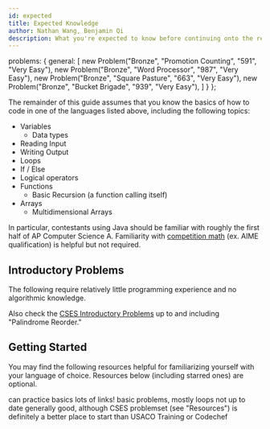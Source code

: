 ```yaml
---
id: expected
title: Expected Knowledge
author: Nathan Wang, Benjamin Qi
description: What you're expected to know before continuing onto the rest of USACO Bronze.
---
```



  problems: {
    general: [
      new Problem("Bronze", "Promotion Counting", "591", "Very Easy"),
      new Problem("Bronze", "Word Processor", "987", "Very Easy"),
      new Problem("Bronze", "Square Pasture", "663", "Very Easy"),
      new Problem("Bronze", "Bucket Brigade", "939", "Very Easy"),
    ]
  }
};

The remainder of this guide assumes that you know the basics of how to code in one of the languages listed above, including the following topics:

- Variables
  - Data types
- Reading Input
- Writing Output
- Loops
- If / Else
- Logical operators
- Functions
  - Basic Recursion (a function calling itself)
- Arrays
  - Multidimensional Arrays

In particular, contestants using Java should be familiar with roughly the first half of AP Computer Science A. Familiarity with [competition math](https://github.com/bqi343/USACO/blob/master/Resources/Competition%20Math.md) (ex. AIME qualification) is helpful but not required.

## Introductory Problems

The following require relatively little programming experience and no algorithmic knowledge. 

<problems-list problems={metadata.problems.general} />

Also check the [CSES Introductory Problems](https://cses.fi/problemset/list/) up to and including "Palindrome Reorder."

## Getting Started

You may find the following resources helpful for familiarizing yourself with your language of choice. Resources below (including starred ones) are optional.

<resources>
  <resource source="CodeSignal" title="Arcade, Interview Practice" url="https://codesignal.com/" starred>can practice basics</resource>
  <resource source="Philippines OI" title="Prepare" url="https://noi.ph/prepare/" starred>lots of links!</resource>
  <resource source="VPlanet" title="Learn to Code" url="https://www.vplanetcoding.com/course1">basic problems, mostly loops</resource>
  <resource source="IOI" title="Getting Started" url="https://ioinformatics.org/page/getting-started/14">not up to date</resource>
  <resource source="Quora" title="Joshua Pan - Schedule for Beginners" url="https://www.quora.com/What-is-a-good-schedule-to-follow-for-becoming-better-at-competitive-programming-for-beginners">generally good, although CSES problemset (see "Resources") is definitely a better place to start than USACO Training or Codechef</resource>
</resources>
